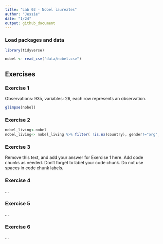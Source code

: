 ```yaml
---
title: "Lab 03 - Nobel laureates"
author: "Jessie"
date: "1/24"
output: github_document
---
```


### Load packages and data

```r
library(tidyverse) 
```

```r
nobel <- read_csv("data/nobel.csv")
```

## Exercises

### Exercise 1
Observations: 935, variables: 26, each row represents an observation.

```r
glimpse(nobel)
```
### Exercise 2
```r
nobel_living<-nobel
nobel_living<- nobel_living %>% filter( !is.na(country), gender!="org", is.na(died_date)) 
```

### Exercise 3

Remove this text, and add your answer for Exercise 1 here.
Add code chunks as needed.
Don't forget to label your code chunk.
Do not use spaces in code chunk labels.

### Exercise 4

...

### Exercise 5

...

### Exercise 6

...
